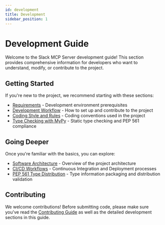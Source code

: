 ```yaml
---
id: development
title: Development
sidebar_position: 1
---
```


# Development Guide

Welcome to the Slack MCP Server development guide! This section provides comprehensive information for developers who want to understand, modify, or contribute to the project.

## Getting Started

If you're new to the project, we recommend starting with these sections:

- [Requirements](./requirements.mdx) - Development environment prerequisites
- [Development Workflow](./workflow.mdx) - How to set up and contribute to the project
- [Coding Style and Rules](./coding-style.mdx) - Coding conventions used in the project
- [Type Checking with MyPy](./type-checking.mdx) - Static type checking and PEP 561 compliance

## Going Deeper

Once you're familiar with the basics, you can explore:

- [Software Architecture](/dev/next/architecture) - Overview of the project architecture
- [CI/CD Workflows](./ci-cd/index.mdx) - Continuous Integration and Deployment processes
- [PEP 561 Type Distribution](./ci-cd/type-checking-workflow.mdx) - Type information packaging and distribution validation

## Contributing

We welcome contributions! Before submitting code, please make sure you've read the [Contributing Guide](/docs/next/contribute) as well as the detailed development sections in this guide.
